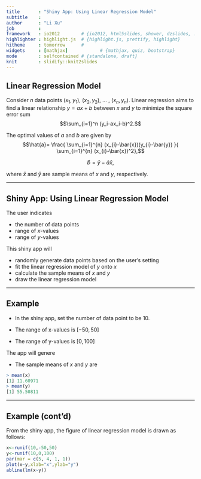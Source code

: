 ```yaml
---
title       : "Shiny App: Using Linear Regression Model"
subtitle    : 
author      : "Li Xu"
job         : 
framework   : io2012        # {io2012, html5slides, shower, dzslides, ...}
highlighter : highlight.js  # {highlight.js, prettify, highlight}
hitheme     : tomorrow      # 
widgets     : [mathjax]            # {mathjax, quiz, bootstrap}
mode        : selfcontained # {standalone, draft}
knit        : slidify::knit2slides
---
```



## Linear Regression Model

Consider $n$ data points $(x_1,y_1)$, $(x_2,y_2)$, ... , $(x_n,y_n)$. Linear regression aims to find a linear relationship $y=a x+b$ between $x$ and $y$ to minimize the square error sum
$$\sum_{i=1}^n (y_i-ax_i-b)^2.$$

The optimal values of $a$ and $b$ are given by
$$\hat{a}= \frac{ \sum_{i=1}^{n} (x_{i}-\bar{x})(y_{i}-\bar{y}) }{ \sum_{i=1}^{n} (x_{i}-\bar{x})^2},$$

$$\hat{b} = \bar{y} - \hat{a}\bar{x},$$

where $\bar{x}$ and $\bar{y}$ are sample means of $x$ and $y$, respectively.

---


## Shiny App: Using Linear Regression Model

The user indicates 

- the number of data points
- range of $x$-values
- range of $y$-values

This shiny app will

- randomly generate data points based on the user's setting
- fit the linear regression model of $y$ onto $x$
- calculate the sample means of $x$ and $y$
- draw the linear regression model

---

## Example

- In the shiny app, set the number of data point to be 10.

- The range of x-values is $[-50,50]$

- The range of y-values is $[0,100]$

The app will genere

- The sample means of $x$ and $y$ are

```R
> mean(x)
[1] 11.60971
> mean(y)
[1] 55.50811
```

---

## Example (cont'd)

From the shiny app, the figure of linear regression model is drawn as follows:

```r
x<-runif(10,-50,50)
y<-runif(10,0,100)
par(mar = c(5, 4, 1, 1))
plot(x~y,xlab="x",ylab="y")
abline(lm(x~y))
```
